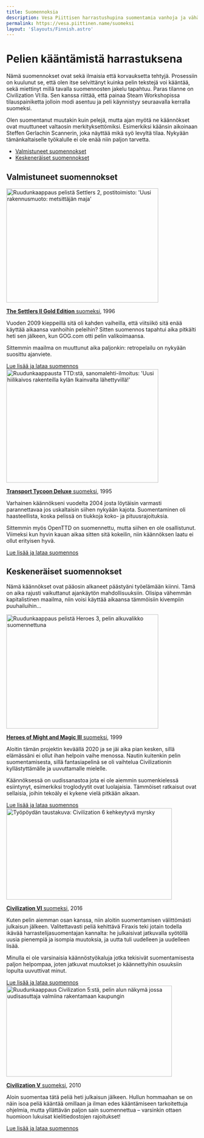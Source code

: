 ```yaml
---
title: Suomennoksia
description: Vesa Piittisen harrastushupina suomentamia vanhoja ja vähän uudempiakin pelejä.
permalink: https://vesa.piittinen.name/suomeksi
layout: '$layouts/Finnish.astro'
---
```



# Pelien kääntämistä harrastuksena

Nämä suomennokset ovat sekä ilmaisia että korvauksetta tehtyjä. Prosessiin on kuulunut se, että olen
itse selvittänyt kuinka pelin tekstejä voi kääntää, sekä miettinyt millä tavalla suomennosten jakelu
tapahtuu. Paras tilanne on Civilization VI:lla. Sen kanssa riittää, että painaa Steam Workshopissa
tilauspainiketta jolloin modi asentuu ja peli käynnistyy seuraavalla kerralla suomeksi.

Olen suomentanut muutakin kuin pelejä, mutta ajan myötä ne käännökset ovat muuttuneet valtaosin merkityksettömiksi.
Esimerkiksi käänsin aikoinaan <Link href="http://www.steffengerlach.de/freeware/">Steffen Gerlachin Scannerin</Link>,
joka näyttää mikä syö levyltä tilaa. Nykyään tämänkaltaiselle työkalulle ei ole enää niin paljon tarvetta.

-   [Valmistuneet suomennokset](#valmistuneet-suomennokset)
-   [Keskeneräiset suomennokset](#keskeneräiset-suomennokset)

## Valmistuneet suomennokset

<Float>
	<img
		slot="image"
		alt="Ruudunkaappaus pelistä Settlers 2, postitoimisto: 'Uusi rakennusmuoto: metsittäjän maja'"
		src="/assets/settlers2/2009-09-14_03.png"
		height="300"
		width="400"
		loading="lazy"
	/>

[**The Settlers II Gold Edition** suomeksi](/suomeksi/the-settlers-2/), 1996

Vuoden 2009 kieppeillä sitä oli kahden vaiheilla, että viitsiikö sitä enää käyttää aikaansa vanhoihin peleihin? Sitten suomennos tapahtui aika pitkälti heti sen jälkeen, kun GOG.com otti pelin valikoimaansa.

Sittemmin maailma on muuttunut aika paljonkin: retropelailu on nykyään suosittu ajanviete.

<a href="/suomeksi/the-settlers-2/" class={inlineFlex}>
	<span>Lue lisää ja lataa suomennos</span>
	<Icon href="/icons/arrow-right.svg" />
</a>

</Float>

<Float>
	<img slot="image" alt="Ruudunkaappausta TTD:stä, sanomalehti-ilmoitus: 'Uusi hiilikaivos rakenteilla kylän Ikainvalta lähettyvillä!'" src="/assets/ttd/Ruutu5.png" height="298" width="400" loading="lazy" />

[**Transport Tycoon Deluxe** suomeksi](/suomeksi/transport-tycoon-deluxe/), 1995

Varhainen käännökseni vuodelta 2004 josta löytäisin varmasti parannettavaa jos uskaltaisin siihen nykyään kajota. Suomentaminen oli haasteellista, koska pelissä on tiukkoja koko- ja pituusrajoituksia.

Sittemmin myös <Link href="https://www.openttd.org/">OpenTTD</Link> on suomennettu, mutta siihen en ole osallistunut. Viimeksi kun hyvin kauan aikaa sitten sitä kokeilin, niin käännöksen laatu ei ollut erityisen hyvä.

<a href="/suomeksi/transport-tycoon-deluxe/" class={inlineFlex}>
	<span>Lue lisää ja lataa suomennos</span>
	<Icon href="/icons/arrow-right.svg" />
</a>

</Float>

## Keskeneräiset suomennokset

Nämä käännökset ovat pääosin alkaneet päästyäni työelämään kiinni. Tämä on aika rajusti vaikuttanut ajankäytön
mahdollisuuksiin. Olisipa vähemmän kapitalistinen maailma, niin voisi käyttää aikaansa tämmöisiin kivempiin
puuhailuihin...

<Float>
	<img
		slot="image"
		alt="Ruudunkaappaus pelistä Heroes 3, pelin alkuvalikko suomennettuna"
		src="/assets/homm3/2020-04-13-heroes3suomeksi.png"
		height="300"
		width="400"
		loading="lazy"
	/>

[**Heroes of Might and Magic III** suomeksi](/suomeksi/heroes-3/), 1999

Aloitin tämän projektin keväällä 2020 ja se jäi aika pian kesken, sillä elämässäni ei ollut ihan helpoin vaihe menossa. Nautin kuitenkin pelin suomentamisesta, sillä fantasiapelinä se oli vaihtelua Civilizationin kyllästyttämälle ja uuvuttamalle mielelle.

Käännöksessä on uudissanastoa jota ei ole aiemmin suomenkielessä esiintynyt, esimerkiksi troglodyytit ovat luolajaisia. Tämmöiset ratkaisut ovat sellaisia, joihin tekoäly ei kykene vielä pitkään aikaan.

<a href="/suomeksi/heroes-3/" class={inlineFlex}>
	<span>Lue lisää ja lataa suomennos</span>
	<Icon href="/icons/arrow-right.svg" />
</a>

</Float>

<Float>
	<img
		slot="image"
		alt="Työpöydän taustakuva: Civilization 6 kehkeytyvä myrsky"
		src="/assets/civ6suomeksi_kehkeytyva-myrsky.jpg"
		height="240"
		width="436"
		loading="lazy"
	/>

[**Civilization VI** suomeksi](/suomeksi/civilization-6/), 2016

Kuten pelin aiemman osan kanssa, niin aloitin suomentamisen välittömästi julkaisun jälkeen. Valitettavasti peliä kehittävä Firaxis teki jotain todella ikävää harrastelijasuomentajan kannalta: he julkaisivat jatkuvalla syötöllä uusia pienempiä ja isompia muutoksia, ja uutta tuli uudelleen ja uudelleen lisää.

Minulla ei ole varsinaisia käännöstyökaluja jotka tekisivät suomentamisesta paljon helpompaa, joten jatkuvat muutokset jo käännettyihin osuuksiin lopulta uuvuttivat minut.

<a href="/suomeksi/civilization-6/" class={inlineFlex}>
	<span>Lue lisää ja lataa suomennos</span>
	<Icon href="/icons/arrow-right.svg" />
</a>

</Float>

<Float>
	<img
		slot="image"
		alt="Ruudunkaappaus Civilization 5:stä, pelin alun näkymä jossa uudisasuttaja valmiina rakentamaan kaupungin"
		src="/assets/civ5/2020-09-27_perusta-kaupunki_1914x1050.jpg"
		height="239"
		width="436"
		loading="lazy"
	/>

[**Civilization V** suomeksi](/suomeksi/civilization-5/), 2010

Aloin suomentaa tätä peliä heti julkaisun jälkeen. Hullun hommaahan se on näin isoa peliä kääntää omillaan ja ilman edes kääntämiseen tarkoitettuja ohjelmia, mutta yllättävän paljon sain suomennettua &ndash; varsinkin ottaen huomioon lukuisat kielitiedostojen rajoitukset!

<a href="/suomeksi/civilization-5/" class={inlineFlex}>
	<span>Lue lisää ja lataa suomennos</span>
	<Icon href="/icons/arrow-right.svg" />
</a>

</Float>
